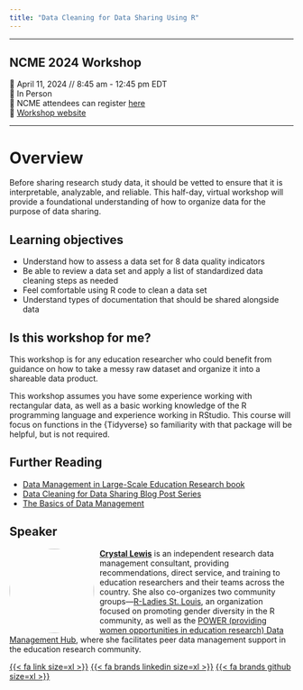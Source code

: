 ```yaml
---
title: "Data Cleaning for Data Sharing Using R"
---
```


------------------------------------------------------------------------

## NCME 2024 Workshop

📆 April 11, 2024 // 8:45 am - 12:45 pm EDT  
🏨 In Person  
📝 NCME attendees can register [here](https://www.aera.net/registration)  
🏡 [Workshop website](https://Cghlewis.github.io/ncme-data-cleaning-workshop/)  

------------------------------------------------------------------------

# Overview

Before sharing research study data, it should be vetted to ensure that it is interpretable, analyzable, and reliable. This half-day, virtual workshop will provide a foundational understanding of how to organize data for the purpose of data sharing.

## Learning objectives

- Understand how to assess a data set for 8 data quality indicators
- Be able to review a data set and apply a list of standardized data cleaning steps as needed
- Feel comfortable using R code to clean a data set
- Understand types of documentation that should be shared alongside data

## Is this workshop for me?

This workshop is for any education researcher who could benefit from guidance on how to take a messy raw dataset and organize it into a shareable data product.

This workshop assumes you have some experience working with rectangular data, as well as a basic working knowledge of the R programming language and experience working in RStudio. This course will focus on functions in the {Tidyverse} so familiarity with that package will be helpful, but is not required. 

## Further Reading

* [Data Management in Large-Scale Education Research book](https://datamgmtinedresearch.com/)
* [Data Cleaning for Data Sharing Blog Post Series](https://cghlewis.com/blog/data_clean_01/)
* [The Basics of Data Management](https://figshare.com/articles/preprint/The_Basics_of_Data_Management/13215350/2)

## Speaker

![](images/Crystal_circle.png){style="float:left;padding: 0 10px 0 0; border-radius:50%" fig-alt="Headshot of Crystal Lewis" width="150"} [**Crystal Lewis**](https://cghlewis.com/) is an independent research data management consultant, providing recommendations, direct service, and training to education researchers and their teams across the country. She also co-organizes two community groups—[R-Ladies St. Louis](https://www.meetup.com/rladies-st-louis/), an organization focused on promoting gender diversity in the R community, as well as the [POWER (providing women opportunities in education research) Data Management Hub](https://osf.io/ap3tk/), where she facilitates peer data management support in the education research community.

[{{< fa link size=xl >}}](https://cghlewis.com/) [{{< fa brands linkedin size=xl >}}](https://www.linkedin.com/in/crystal-lewis-922b4193/) [{{< fa brands github size=xl >}}](https://github.com/Cghlewis)
